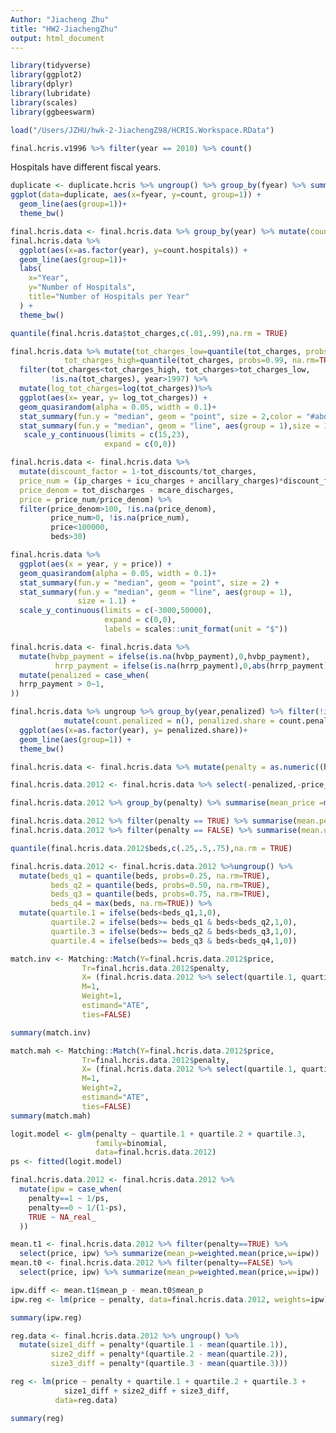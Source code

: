```yaml
---
Author: "Jiacheng Zhu"
title: "HW2-JiachengZhu"
output: html_document
---
```

```r

library(tidyverse)
library(ggplot2)
library(dplyr)
library(lubridate)
library(scales)
library(ggbeeswarm)

load("/Users/JZHU/hwk-2-JiachengZ98/HCRIS.Workspace.RData")
```

```r
final.hcris.v1996 %>% filter(year == 2010) %>% count()
```
Hospitals have different fiscal years. 

```r
duplicate <- duplicate.hcris %>% ungroup() %>% group_by(fyear) %>% summarise(count=n())
ggplot(data=duplicate, aes(x=fyear, y=count, group=1)) +
  geom_line(aes(group=1))+
  theme_bw()
```

```r
final.hcris.data <- final.hcris.data %>% group_by(year) %>% mutate(count.hospitals =n())
final.hcris.data %>% 
  ggplot(aes(x=as.factor(year), y=count.hospitals)) +
  geom_line(aes(group=1))+
  labs(
    x="Year",
    y="Number of Hospitals",
    title="Number of Hospitals per Year"
  ) +
  theme_bw()
```


```r
quantile(final.hcris.data$tot_charges,c(.01,.99),na.rm = TRUE)

final.hcris.data %>% mutate(tot_charges_low=quantile(tot_charges, probs=0.01, na.rm=TRUE),
            tot_charges_high=quantile(tot_charges, probs=0.99, na.rm=TRUE)) %>%
  filter(tot_charges<tot_charges_high, tot_charges>tot_charges_low,
         !is.na(tot_charges), year>1997) %>%
  mutate(log_tot_charges=log(tot_charges))%>%
  ggplot(aes(x= year, y= log_tot_charges)) +
  geom_quasirandom(alpha = 0.05, width = 0.1)+  
  stat_summary(fun.y = "median", geom = "point", size = 2,color = "#abdcf1") +
  stat_summary(fun.y = "median", geom = "line", aes(group = 1),size = 1.1,color = "#abdcf1")+
   scale_y_continuous(limits = c(15,23),
                     expand = c(0,0))

```


```r
final.hcris.data <- final.hcris.data %>% 
  mutate(discount_factor = 1-tot_discounts/tot_charges, 
  price_num = (ip_charges + icu_charges + ancillary_charges)*discount_factor - tot_mcare_payment,
  price_denom = tot_discharges - mcare_discharges, 
  price = price_num/price_denom) %>%   
  filter(price_denom>100, !is.na(price_denom), 
         price_num>0, !is.na(price_num),
         price<100000, 
         beds>30)

final.hcris.data %>% 
  ggplot(aes(x = year, y = price)) +
  geom_quasirandom(alpha = 0.05, width = 0.1)+
  stat_summary(fun.y = "median", geom = "point", size = 2) +
  stat_summary(fun.y = "median", geom = "line", aes(group = 1),
               size = 1.1) +
  scale_y_continuous(limits = c(-3000,50000),
                     expand = c(0,0),
                     labels = scales::unit_format(unit = "$"))  

```

```r

final.hcris.data <- final.hcris.data %>% 
  mutate(hvbp_payment = ifelse(is.na(hvbp_payment),0,hvbp_payment),
          hrrp_payment = ifelse(is.na(hrrp_payment),0,abs(hrrp_payment)))%>%
  mutate(penalized = case_when(
  hrrp_payment > 0~1,
))

final.hcris.data %>% ungroup %>% group_by(year,penalized) %>% filter(!is.na(penalized)) %>%   
            mutate(count.penalized = n(), penalized.share = count.penalized / count.hospitals) %>%
  ggplot(aes(x=as.factor(year), y= penalized.share))+
  geom_line(aes(group=1)) +
  theme_bw()

```


```r
final.hcris.data <- final.hcris.data %>% mutate(penalty = as.numeric((hvbp_payment - hrrp_payment <0)))

final.hcris.data.2012 <- final.hcris.data %>% select(-penalized,-price_denom,-price_num,-discount_factor) %>% filter(year == 2012)

final.hcris.data.2012 %>% group_by(penalty) %>% summarise(mean_price =mean(price))

final.hcris.data.2012 %>% filter(penalty == TRUE) %>% summarise(mean.penalized = mean(price))
final.hcris.data.2012 %>% filter(penalty == FALSE) %>% summarise(mean.unpenalized = mean(price))
```

```r
quantile(final.hcris.data.2012$beds,c(.25,.5,.75),na.rm = TRUE)

final.hcris.data.2012 <- final.hcris.data.2012 %>%ungroup() %>%
  mutate(beds_q1 = quantile(beds, probs=0.25, na.rm=TRUE),
         beds_q2 = quantile(beds, probs=0.50, na.rm=TRUE),
         beds_q3 = quantile(beds, probs=0.75, na.rm=TRUE),
         beds_q4 = max(beds, na.rm=TRUE)) %>%
  mutate(quartile.1 = ifelse(beds<beds_q1,1,0),
         quartile.2 = ifelse(beds>= beds_q1 & beds<beds_q2,1,0),
         quartile.3 = ifelse(beds>= beds_q2 & beds<beds_q3,1,0),
         quartile.4 = ifelse(beds>= beds_q3 & beds<beds_q4,1,0))
```

```r
match.inv <- Matching::Match(Y=final.hcris.data.2012$price,
                Tr=final.hcris.data.2012$penalty,
                X= (final.hcris.data.2012 %>% select(quartile.1, quartile.2, quartile.3)),
                M=1,
                Weight=1,
                estimand="ATE",
                ties=FALSE)

summary(match.inv)

```
```r
match.mah <- Matching::Match(Y=final.hcris.data.2012$price,
                Tr=final.hcris.data.2012$penalty,
                X= (final.hcris.data.2012 %>% select(quartile.1, quartile.2, quartile.3)),
                M=1,
                Weight=2,
                estimand="ATE",
                ties=FALSE)
summary(match.mah)
```

```r
logit.model <- glm(penalty ~ quartile.1 + quartile.2 + quartile.3, 
                   family=binomial, 
                   data=final.hcris.data.2012)
ps <- fitted(logit.model)

final.hcris.data.2012 <- final.hcris.data.2012 %>%
  mutate(ipw = case_when(
    penalty==1 ~ 1/ps,
    penalty==0 ~ 1/(1-ps),
    TRUE ~ NA_real_
  ))
```


```r
mean.t1 <- final.hcris.data.2012 %>% filter(penalty==TRUE) %>%
  select(price, ipw) %>% summarize(mean_p=weighted.mean(price,w=ipw))
mean.t0 <- final.hcris.data.2012 %>% filter(penalty==FALSE) %>%
  select(price, ipw) %>% summarize(mean_p=weighted.mean(price,w=ipw))

ipw.diff <- mean.t1$mean_p - mean.t0$mean_p
ipw.reg <- lm(price ~ penalty, data=final.hcris.data.2012, weights=ipw)

summary(ipw.reg)
```

```r
reg.data <- final.hcris.data.2012 %>% ungroup() %>%
  mutate(size1_diff = penalty*(quartile.1 - mean(quartile.1)),
         size2_diff = penalty*(quartile.2 - mean(quartile.2)),
         size3_diff = penalty*(quartile.3 - mean(quartile.3)))

reg <- lm(price ~ penalty + quartile.1 + quartile.2 + quartile.3 +
            size1_diff + size2_diff + size3_diff,
          data=reg.data)

summary(reg)
```
